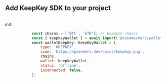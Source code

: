 ## Add KeepKey SDK to your project

```json filename="package.json" {3} copy

```
init:

```js filename="wallet.js" {3} copy
            const chains = ['BTC', 'ETH']; // Example chains
            const { keepkeyWallet } = await import('@coinmasters/wallet-keepkey');
            const walletKeepKey: KeepKeyWallet = {
                type: 'KEEPKEY',
                icon: 'https://pioneers.dev/coins/keepkey.png',
                chains,
                wallet: keepkeyWallet,
                status: 'offline',
                isConnected: false,
            };
```

